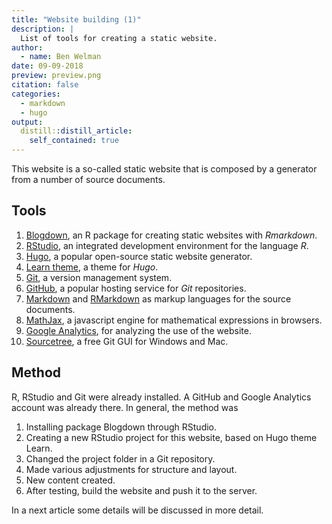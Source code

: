 ```yaml
---
title: "Website building (1)"
description: |
  List of tools for creating a static website.
author:
  - name: Ben Welman
date: 09-09-2018
preview: preview.png
citation: false
categories:
  - markdown
  - hugo
output:
  distill::distill_article:
    self_contained: true
---
```


This website is a so-called static website that is composed by a generator from a number of source documents.

## Tools

1.  [Blogdown](https://bookdown.org/yihui/blogdown/), an R package for creating static websites with *Rmarkdown*.
2.  [RStudio](https://www.rstudio.com/), an integrated development environment for the language *R*.
3.  [Hugo](https://gohugo.io/), a popular open-source static website generator.
4.  [Learn theme](https://themes.gohugo.io/hugo-theme-learn/), a theme for *Hugo*.
5.  [Git](https://git-scm.com/), a version management system.
6.  [GitHub](https://github.com/), a popular hosting service for *Git* repositories.
7.  [Markdown](https://daringfireball.net/projects/markdown/) and [RMarkdown](https://rmarkdown.rstudio.com/) as markup languages for the source documents.
8.  [MathJax](https://www.mathjax.org/), a javascript engine for mathematical expressions in browsers.
9.  [Google Analytics](https://analytics.google.com), for analyzing  the use of the website.
10. [Sourcetree](https://www.sourcetreeapp.com/), a free Git GUI for Windows and Mac.

## Method

R, RStudio and Git were already installed. A GitHub and Google Analytics account was already there. In general, the method was

1.  Installing package Blogdown through RStudio.
2.  Creating a new RStudio project for this website, based on Hugo theme Learn.
3.  Changed the project folder in a Git repository.
4.  Made various adjustments for structure and layout.
5.  New content created.
6.  After testing, build the website and push it to the server.

In a next article some details will be discussed in more detail.
